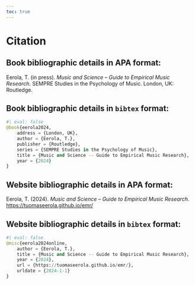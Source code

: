 ```yaml
---
toc: true
---
```


# Citation

## Book bibliographic details in APA format:

::: {.callout-note}
Eerola, T. (in press). _Music and Science – Guide to Empirical Music Research_. SEMPRE Studies in the Psychology of Music. London, UK: Routledge.
:::

## Book bibliographic details in `bibtex` format:

```python
#| eval: false
@book{eerola2024,
	address = {London, UK},
	author = {Eerola, T.},
	publisher = {Routledge},
	series = {SEMPRE Studies in the Psychology of Music},
	title = {Music and Science -- Guide to Empirical Music Research},
	year = {2024}
}
```

## Website bibliographic details in APA format:

::: {.callout-note}
Eerola, T. (2024). _Music and Science – Guide to Empirical Music Research_. [https://tuomaseerola.github.io/emr/](https://tuomaseerola.github.io/emr/)
:::

## Website bibliographic details in `bibtex` format:

```python
#| eval: false
@misc{eerola2024online,
	author = {Eerola, T.},
	title = {Music and Science -- Guide to Empirical Music Research},
	year = {2024},
	url = {https://tuomaseerola.github.io/emr/},
    urldate = {2024-1-1}
}
```
